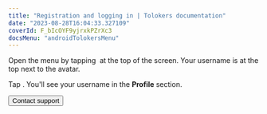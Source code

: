 ```yaml
---
title: "Registration and logging in | Tolokers documentation"
date: "2023-08-28T16:04:33.327109"
coverId: F_bIcOYF9yjrxkPZrXc3
docsMenu: "androidTolokersMenu"
---
```



<AuthContent1/>

<AuthContent2/>

<AuthContent3/>

<AuthContent4/>

<FaqLoginCommon1/>

<Cut title="Where do I view my username in the mobile app?">

Open the menu by tapping <img src="https://tlkfrontprod.azureedge.net/portal-production/static/uploaded/images/1676733318631/1676733318631_original_svg.svg" alt="" /> at the top of the screen. Your username is at the top next to the avatar.

Tap <img src="https://tlkfrontprod.azureedge.net/portal-production/static/uploaded/images/1676448845247/1676448845247_original_png.png" alt="" />. You'll see your username in the **Profile** section.

</Cut>

<FaqLoginCommon2/>

<Button view="defaultInverse" size="l" type="link" url="../troubleshooting/support?form-source=auth">Contact support</Button>
